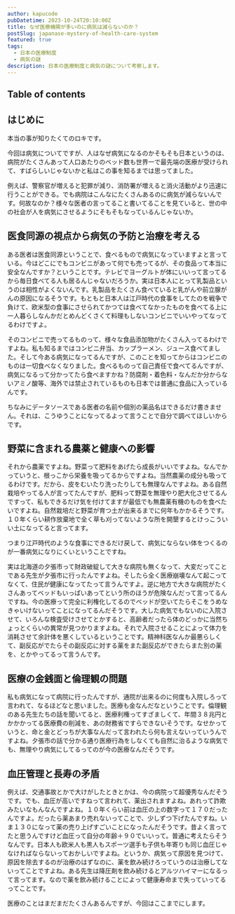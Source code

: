```yaml
---
author: kapucode
pubDatetime: 2023-10-24T20:10:00Z
title: なぜ医療機関が多いのに病気は減らないのか？
postSlug: japanase-mystery-of-health-care-system
featured: true
tags:
  - 日本の医療制度
  - 病気の謎
description: 日本の医療制度と病気の謎について考察します。
---
```


## Table of contents

## はじめに

本当の事が知りたくてのロキです。

今回は病気についてですが、人はなぜ病気になるのかそもそも日本というのは、病院がたくさんあって人口あたりのベッド数も世界一で最先端の医療が受けられて、すばらしいじゃないかと私はこの事を知るまでは思ってました。

例えば、警察官が増えると犯罪が減り、消防署が増えると消火活動がより迅速に行うことができる。でも病院はこんなにたくさんあるのに病気が減らないんです。何故なのか？様々な医者の言ってること書いてることを見ていると、世の中の社会が人を病気にさせるようにそもそもなっているんじゃないか。

## 医食同源の視点から病気の予防と治療を考える

ある医者は医食同源ということで、食べるもので病気になっていますよと言っている。今はどこにでもコンビニがあって何でも売ってるが、その食品って本当に安全なんですか？ということです。テレビでヨーグルトが体にいいって言ってるから毎日食べてる人も居るんじゃないだろうか。実は日本人にとって乳製品というのは相性がよくないんです。乳製品をたくさん食べていると乳がんや前立腺がんの原因になるそうです。もともと日本人は江戸時代の食事をしてたのを戦争で負けて、欧米型の食事にさせられてかつては食べてなかったものを食べてる上に一人暮らしなんかだとめんどくさくて料理もしないコンビニでいいやってなってるわけですよ。

そのコンビニで売ってるものって、様々な食品添加物がたくさん入ってるわけですよね。私も知るまではコンビニ弁当、カップラーメン、ジュース食べてました。そして今ある病気になってるんですが、このことを知ってからはコンビニのものは一切食べなくなりました。食べるものって自己責任で食べてるんですが、病気になるって分かってたら食べますかね？防腐剤・着色料・なんだか分からないアミノ酸等、海外では禁止されているものも日本では普通に食品に入っているんです。

ちなみにデータソースである医者の名前や個別の薬品名はできるだけ書きません。それは、こうゆうことになってるよって言うことで自分で調べてほしいからです。

## 野菜に含まれる農薬と健康への影響

それから農薬ですよね。野菜って肥料をあげたら成長がいいですよね。なんでかっていうと、根っこから栄養を吸ってるからですよね。当然農薬の成分も吸ってるわけです。だから、皮をむいたり洗ったりしても無理なんですよね。ある自然栽培やってる人が言ってたんですが、肥料って野菜を無理やり肥大化させてるんですって、私もできるだけ気を付けてますが最低でも無農薬有機のものを食べたいですよね。自然栽培だと野菜が育つ土が出来るまでに何年もかかるそうです。１０年くらい耕作放棄地で全く草も刈ってないような所を開墾するとけっこういい土になってると言ってます。

つまり江戸時代のような食事にできるだけ戻して、病気にならない体をつくるのが一番病気になりにくいということですね。

実は北海道の夕張市って財政破綻して大きな病院も無くなって、大変だってことである先生が夕張市に行ったんですよね。そしたら全く医療崩壊なんて起こってなくて、住民が健康になってたって言うんですよ。逆に地方で大きな病院がたくさんあってベッドもいっぱいあってという所のほうが危険なんだって言ってるんですね。今の医療って完全に利権化してるのでベッドが空いてたらそこをうめなきゃいけないってことになってるんだそうです。大した病気でもないのに入院させて、いろんな検査受けさせてとかすると、高齢者だったら体のどっかに当然ちょっとくらいの異常が見つかりますよね。それで入院させることによって体力を消耗させて余計体を悪くしているということです。精神科医なんか最悪らしくて、副反応がでたらその副反応に対する薬をまた副反応ができたらまた別の薬を、とかやってるって言うんです。

## 医療の金銭面と倫理観の問題

私も病気になって病院に行ったんですが、通院が出来るのに何度も入院しろって言われて、なるほどなと思いました。医療も金なんだなということです。倫理観のある先生たちの話を聞いてると、医療利権ってすざましくて、年間３８兆円とかかかってる医療費の削減を、あの財務省ですらできないそうです。なせかっていうと、命と金とどっちが大事なんだって言われたら何も言えないっていうんですよね。夕張市の話で分かる通り医療行為をしなくても自然に治るような病気でも、無理やり病気にしてるってのが今の医療なんだそうです。

## 血圧管理と長寿の矛盾

例えば、交通事故とかで大けがしたときとかは、今の病院って超優秀なんだそうです。でも、血圧が高いですねって言われて、薬出されますよね。あれって詐欺みたいなもんなんですよね。１０年くらい前は血圧の上の数字って１７０だったんですよ。だったら薬あまり売れないってことで、少しずつ下げたんですね。いま１３０になって薬の売り上げすごいことになったんだそうです。昔よく言ってたと思うんですけど血圧って自分の年齢＋９０でいいって。普通に考えたらそうなんです。日本人も欧米人も黒人もスポーツ選手も子供も年寄りも同じ血圧じゃなければならないっておかしいですよね。というか、病気って原因を見つけて、原因を除去するのが治療のはずなのに、薬を飲み続けろっていうのは治療してないってことですよね。ある先生は降圧剤を飲み続けるとアルツハイマーになるって言ってます。なので薬を飲み続けることによって健康寿命まで失っていってるってことです。

医療のことはまだまだたくさんあるんですが、今回はここまでにします。
